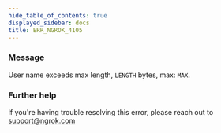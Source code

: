 ```yaml
---
hide_table_of_contents: true
displayed_sidebar: docs
title: ERR_NGROK_4105
---
```


### Message

User name exceeds max length, `LENGTH` bytes, max: `MAX`.

### Further help

If you're having trouble resolving this error, please reach out to [support@ngrok.com](mailto:support@ngrok.com?subject=Help%20with%20ERR_NGROK_4105)

